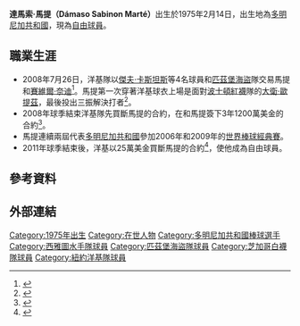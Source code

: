 {{Infobox MLB player|
|image=Dámaso Marté 2010.jpg|
|name=達馬索·馬提|
width=250|
position=救援投手|
team=自由球員|
number=43|
bats=左|
throws=左|
birthdate={{birth date and age|1975|2|14}}|
debutdate=6月30日|
debutyear=1999年|
debutteam=西雅圖水手隊|
statyear=2010年5月4日|
stat1label=[[勝投|勝－敗]]|
stat1value=23-27|
stat2label=[[防禦率|防禦率]]|
stat2value=3.48|
stat3label=[[三振|三振]]|
stat3value=524|
teams=<nowiki></nowiki>
*[[西雅圖水手|西雅圖水手]] (1999)
*[[匹茲堡海盜|匹茲堡海盜]] (2001)
*[[芝加哥白襪|芝加哥白襪]] (2002-2005)
*[[匹茲堡海盜|匹茲堡海盜]] (2006-2008)
*[[紐約洋基|紐約洋基]] (2008-2010)
|awards=<nowiki></nowiki>
* 2次世界大賽冠軍 （2005、2009）
}}

'''達馬索·馬提（Dámaso Sabinon Marté）'''出生於1975年2月14日，出生地為[[多明尼加共和國|多明尼加共和國]]，現為[[自由球員|自由球員]]。

==職業生涯==
*2008年7月26日，洋基隊以[[傑夫·卡斯坦斯|傑夫·卡斯坦斯]]等4名球員和[[匹茲堡海盜|匹茲堡海盜]]隊交易馬提和[[賽維爾·奈迪|賽維爾·奈迪]]<ref name="sicom">{{cite news|url=http://sportsillustrated.cnn.com/2008/baseball/mlb/07/25/pirates.yanks.trade/index.html|title=Yanks acquire Nady, Marte from Bucs for 4 minor league prospects|date=2008-07-26|publisher=SI.com|accessdate=2008-07-26|archive-date=2012-10-23|archive-url=https://web.archive.org/web/20121023071818/http://sportsillustrated.cnn.com/2008/baseball/mlb/07/25/pirates.yanks.trade/index.html|dead-url=yes}}</ref>。馬提第一次穿著洋基球衣上場是面對[[波士頓紅襪|波士頓紅襪]]隊的[[大衛·歐提茲|大衛·歐提茲]]，最後投出三振解決打者<ref name="ortizstrikeout">{{cite news|url=http://sports.yahoo.com/mlb/recap?gid=280726102|title=Pettitte, Cano lead Yanks to 8th straight win|date=2008-07-26|publisher=The Associated Press|accessdate=2008-07-26|archive-date=2016-04-12|archive-url=https://web.archive.org/web/20160412064306/http://sports.yahoo.com/mlb/recap?gid=280726102|dead-url=no}}</ref>。
*2008年球季結束洋基隊先買斷馬提的合約，在和馬提簽下3年1200萬美金的合約<ref>{{Cite web |url=http://newyork.yankees.mlb.com/news/press_releases/press_release.jsp?ymd=20081112&content_id=3676014&vkey=pr_nyy&fext=.jsp&c_id=nyy |title=Yankees sign LHP Damaso Marte to a three-year contract with a club option for 2012 |access-date=2009-09-24 |archive-date=2016-03-03 |archive-url=https://web.archive.org/web/20160303184310/http://newyork.yankees.mlb.com/news/press_releases/press_release.jsp?ymd=20081112&content_id=3676014&vkey=pr_nyy&fext=.jsp&c_id=nyy |dead-url=yes }}</ref>。
*馬提連續兩屆代表[[多明尼加共和國|多明尼加共和國]]參加2006年和2009年的[[世界棒球經典賽|世界棒球經典賽]]。
*2011年球季結束後，洋基以25萬美金買斷馬提的合約<ref>{{cite web|title=Yankees decline 2012 option on lefty Marte|url=http://newyork.yankees.mlb.com/news/article.jsp?ymd=20111019&content_id=25712344&vkey=news_nyy&c_id=nyy|date=October 19, 2011|accessdate=2011-10-20|first=Bryan|last=Hoch|publisher=MLB.com|archive-date=2011-12-23|archive-url=https://web.archive.org/web/20111223115045/http://newyork.yankees.mlb.com/news/article.jsp?ymd=20111019&content_id=25712344&vkey=news_nyy&c_id=nyy|dead-url=yes}}</ref>，使他成為自由球員。

==參考資料==
{{Reflist}}

==外部連結==
{{baseballstats |mlb=150122 |espn=4100 |br=m/marteda01 |fangraphs=247 |cube=M/Damaso-Marte}}
{{2005 Chicago White Sox}}
{{2009 World Series Champions}}
{{2009年世界棒球經典賽多明尼加代表隊}}

{{DEFAULTSORT:Marte, Damaso}}
[[Category:1975年出生|Category:1975年出生]]
[[Category:在世人物|Category:在世人物]]
[[Category:多明尼加共和國棒球選手|Category:多明尼加共和國棒球選手]]
[[Category:西雅圖水手隊球員|Category:西雅圖水手隊球員]]
[[Category:匹茲堡海盜隊球員|Category:匹茲堡海盜隊球員]]
[[Category:芝加哥白襪隊球員|Category:芝加哥白襪隊球員]]
[[Category:紐約洋基隊球員|Category:紐約洋基隊球員]]